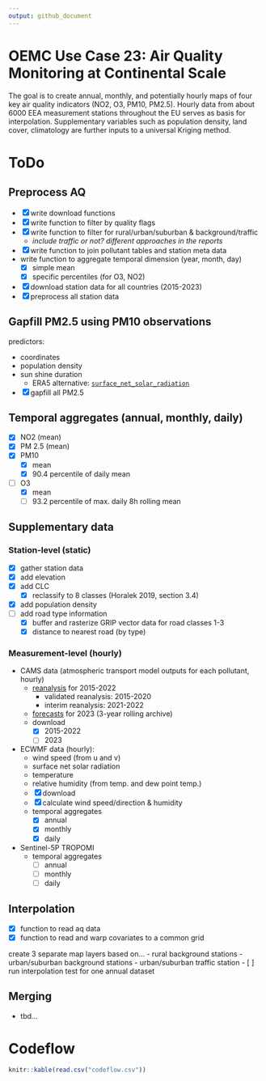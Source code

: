 ```yaml
---
output: github_document
---
```


# OEMC Use Case 23: Air Quality Monitoring at Continental Scale

The goal is to create annual, monthly, and potentially hourly maps of four key air quality indicators (NO2, O3, PM10, PM2.5). Hourly data from about 6000 EEA measurement stations throughout the EU serves as basis for interpolation. Supplementary variables such as population density, land cover, climatology are further inputs to a universal Kriging method.

# ToDo

## Preprocess AQ

-   [x] write download functions
-   [x] write function to filter by quality flags
-   [x] write function to filter for rural/urban/suburban & background/traffic
    -   *include traffic or not? different approaches in the reports*
-   [x] write function to join pollutant tables and station meta data
-   write function to aggregate temporal dimension (year, month, day)
    -   [x] simple mean
    -   [x] specific percentiles (for O3, NO2)
-   [x] download station data for all countries (2015-2023)
-   [x] preprocess all station data

## Gapfill PM2.5 using PM10 observations

predictors:

-   coordinates
-   population density
-   sun shine duration
    -   ERA5 alternative: [`surface_net_solar_radiation`](https://codes.ecmwf.int/grib/param-db/?id=176)
-   [x] gapfill all PM2.5

## Temporal aggregates (annual, monthly, daily)
-   [x] NO2 (mean)
-   [x] PM 2.5 (mean)
-   [x] PM10
    -   [x] mean
    -   [x] 90.4 percentile of daily mean
-   [ ] O3
    -   [x] mean
    -   [ ] 93.2 percentile of max. daily 8h rolling mean

## Supplementary data

### Station-level (static)

-   [x] gather station data
-   [x] add elevation
-   [x] add CLC
    -   [x] reclassify to 8 classes (Horalek 2019, section 3.4)
-   [x] add population density
-   [ ] add road type information
    - [x] buffer and rasterize GRIP vector data for road classes 1-3
    - [x] distance to nearest road (by type)

### Measurement-level (hourly)

-   CAMS data (atmospheric transport model outputs for each pollutant, hourly)
    -   [reanalysis](https://ads.atmosphere.copernicus.eu/cdsapp#!/dataset/cams-europe-air-quality-reanalyses?tab=overview) for 2015-2022
        -   validated reanalysis: 2015-2020
        -   interim reanalysis: 2021-2022
    -   [forecasts](https://ads.atmosphere.copernicus.eu/cdsapp#!/dataset/cams-europe-air-quality-forecasts?tab=overview) for 2023 (3-year rolling archive)
    -   download
        -   [x] 2015-2022
        -   [ ] 2023
-   ECWMF data (hourly):
    -   wind speed (from u and v)
    -   surface net solar radiation
    -   temperature
    -   relative humidity (from temp. and dew point temp.)
    -   [x] download
    -   [x] calculate wind speed/direction & humidity
    -   temporal aggregates
        -   [x] annual
        -   [x] monthly
        -   [x] daily    
        
-   Sentinel-5P TROPOMI
    -   temporal aggregates
        -   [ ] annual
        -   [ ] monthly
        -   [ ] daily

## Interpolation

- [x] function to read aq data
- [x] function to read and warp covariates to a common grid

create 3 separate map layers based on...
  - rural background stations
  - urban/suburban background stations
  - urban/suburban traffic station
- [ ] run interpolation test for one annual dataset


## Merging

-   tbd...

# Codeflow

```r
knitr::kable(read.csv("codeflow.csv"))
```

